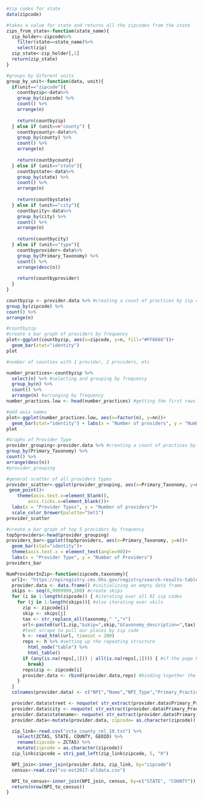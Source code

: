```r
#zip codes for state
data(zipcode)

#takes a value for state and returns all the zipcodes from the state
zips_from_state<-function(state_name){
  zip_holder<-zipcode%>%
    filter(state==state_name)%>%
    select(zip)
  zip_state<-zip_holder[,1]
  return(zip_state)
}


```
```r
#groups by diferent units
group_by_unit<-function(data, unit){
  if(unit=="zipcode"){
    countbyzip<-data%>%
    group_by(zipcode) %>% 
    count() %>%
    arrange(n) 
    
    return(countbyzip)
  } else if (unit==="county") {
    countbycounty<-data%>%
    group_by(county) %>% 
    count() %>%
    arrange(n) 
    
    return(countbycounty)
  } else if (unit=="state"){
    countbystate<-data%>%
    group_by(state) %>% 
    count() %>%
    arrange(n) 
    
    return(countbystate)
  } else if (unit=="city"){
    countbycity<-data%>%
    group_by(city) %>% 
    count() %>%
    arrange(n) 
    
    return(countbycity)
  } else if (unit=="type"){
    countbyprovider<-data%>%
    group_by(Primary_Taxonomy) %>% 
    count() %>%
    arrange(desc(n)) 
    
    return(countbyprovider)
  }
}

```
```r
countbyzip <- provider.data %>% #creating a count of practices by zip code
group_by(zipcode) %>% 
count() %>%
arrange(n) 

#countbyzip
#create a bar graph of providers by frequency
plot<-ggplot(countbyzip, aes(x=zipcode, y=n, fill="#FF6666"))+
  geom_bar(stat="identity")
plot

#number of counties with 1 provider, 2 providers, etc

number_practices<-countbyzip %>%
  select(n) %>% #selecting and grouping by frequency
  group_by(n) %>%
  count() %>%
  arrange(n) #arranging by frequency
number_practices.low <- head(number_practices) #getting the first rows of the number_pratices and desingnating them as low numbers of practices

#add axis names
plot<-ggplot(number_practices.low, aes(x=factor(n), y=nn))+
  geom_bar(stat="identity") + labs(x = "Number of providers", y = "Number of zip codes")
plot
```

```r
#Graphs of Provider Type
provider_grouping<-provider.data %>% #creating a count of practices by providers
group_by(Primary_Taxonomy) %>% 
count() %>%
arrange(desc(n)) 
#provider_grouping

#general scatter of all providers types
provider_scatter<-ggplot(provider_grouping, aes(x=Primary_Taxonomy, y=n))+
 geom_point()+
    theme(axis.text.x=element_blank(),
        axis.ticks.x=element_blank())+
  labs(x = "Provider Types", y = "Number of providers")+
  scale_color_brewer(palette="Set1")
provider_scatter

#create a bar graph of top 5 providers by frequency
top5providers<-head(provider_grouping)
providers_bar<-ggplot(top5providers, aes(x=Primary_Taxonomy, y=n))+
  geom_bar(stat="identity")+
  theme(axis.text.x = element_text(angle=90))+
  labs(x = "Provider Type", y = "Number of Providers")
providers_bar

```

```r
NumProviderInZip<-function(zipcode,taxonomy){
  url1<- "https://npiregistry.cms.hhs.gov/registry/search-results-table?addressType=ANY&postal_code=" #setting the url to scrape from
  provider.data <- data.frame() #initializing an empty data frame
  skips <- seq(0,9999999,100) #create skips
  for (i in 1:length(zipcode)) { #iterating over all RI zip codes
    for (j in 1:length(skips)){ #also iterating over skils
      zip <- zipcode[i]
      skip <- skips[j]
      tax <- str_replace_all(taxonomy," ","+")
      url<-paste0(url1,zip,"&skip=",skip,"&taxonomy_description=",tax) #pasting the url, with the rhode island zip code and including the skips
      #text scrape to pull our places by zip code
      h <- read_html(url, timeout = 200)
      reps <- h %>% #setting up the repeating structure
        html_node("table") %>%
        html_table()
      if (any(is.na(reps[,1])) | all(is.na(reps[,1]))) { #if the page has no physicians, move to next zip code
        break}
      reps$zip <- zipcode[i]
      provider.data <- rbind(provider.data,reps) #binding together the provider data and reps data
    }
  }
  colnames(provider.data) <- c("NPI","Name","NPI_Type","Primary_Practice_Address","Phone","Primary_Taxonomy","zipcode")

  provider.data$street <- noquote( str_extract(provider.data$Primary_Practice_Address,pattern="^[a-zA-Z0-9_. -]+?(?=\n)")) #street name and number
  provider.data$city <- noquote( str_extract(provider.data$Primary_Practice_Address,pattern="(?<=\t)[a-zA-Z_. -]+?(?=, )"))#city
  provider.data$statename<- noquote( str_extract(provider.data$Primary_Practice_Address,pattern="(?<=, )[A-Z]+(?=\\s)")) #state postal code (2 characters)
  provider.data<-mutate(provider.data, zipcode= as.character(zipcode))

  zip_link<-read.csv("zcta_county_rel_10.txt") %>%
    select(ZCTA5, STATE, COUNTY, GEOID) %>%
    rename(zipcode = ZCTA5) %>%
    mutate(zipcode = as.character(zipcode))
  zip_link$zipcode = stri_pad_left(zip_link$zipcode, 5, "0")

  NPI_join<-inner_join(provider.data, zip_link, by="zipcode")
  census<-read.csv("co-est2017-alldata.csv")

  NPI_to_census<-inner_join(NPI_join, census, by=c("STATE", "COUNTY"))
  return(nrow(NPI_to_census))
}
```
